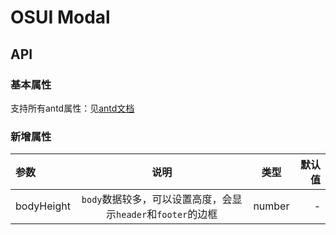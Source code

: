 
<Meta title="设计文档/Modal 对话框" />

# OSUI Modal

## API

### 基本属性

支持所有antd属性：见[antd文档](https://ant.design/components/modal-cn/#API)

### 新增属性

|参数|说明|类型|默认值|
|:---|:----:|:---:|------:|
|bodyHeight|`body`数据较多，可以设置高度，会显示`header`和`footer`的边框|number|-|


<Canvas>
  <Story name="Demo" story={stories.Demo} />
</Canvas>
